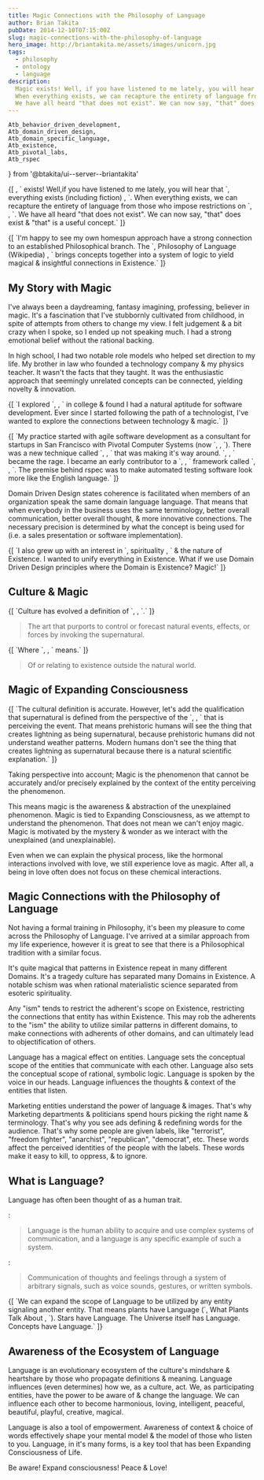 ```yaml
---
title: Magic Connections with the Philosophy of Language
author: Brian Takita
pubDate: 2014-12-10T07:15:00Z
slug: magic-connections-with-the-philosophy-of-language
hero_image: http://briantakita.me/assets/images/unicorn.jpg
tags:
  - philosophy
  - ontology
  - language
description:
  Magic exists! Well, if you have listened to me lately, you will hear that everything exists (including fiction).
  When everything exists, we can recapture the entirety of language from those who impose restrictions on Existence.
  We have all heard "that does not exist". We can now say, "that" does exist & "that" is a useful concept.
---
```

	Atb_behavior_driven_development,
	Atb_domain_driven_design,
	Atb_domain_specific_language,
	Atb_existence,
	Atb_pivotal_labs,
	Atb_rspec
} from '@btakita/ui--server--briantakita'

<p>
	{[
		<Atb innerText="Magic" href="https://github.com/btakita/philosophy/blob/master/src/magic.md"/>,
		` exists! Well,if you have listened to me lately, you will hear that `,
		<Atb href="https://github.com/btakita/philosophy/blob/master/src/exist.md">
			everything exists (including fiction)
		</Atb>,
		`. When everything exists, we can recapture the entirety of language from those who impose restrictions on `,
		<Atb_existence/>,
		`. We have all heard "that does not exist". We can now say, "that" does exist & "that" is a useful concept.`
	]}
</p>
<p>
	{[
		`I'm happy to see my own homespun approach have a strong connection to an established Philosophical branch. The `,
		<Atb href="http://en.wikipedia.org/wiki/Philosophy_of_language">
			Philosophy of Language (Wikipedia)
		</Atb>,
		` brings concepts together into a system of logic to yield magical & insightful connections in Existence.`
	]}
</p>

## My Story with Magic

I've always been a daydreaming, fantasy imagining, professing, believer in magic. It's a fascination that I've
stubbornly cultivated from childhood, in spite of attempts from others to change my view. I felt judgement & a bit
crazy when I spoke, so I ended up not speaking much. I had a strong emotional belief without the rational backing.

In high school, I had two notable role models who helped set direction to my life. My brother in law who founded a
technology company & my physics teacher. It wasn't the facts that they taught. It was the enthusiastic approach that
seemingly unrelated concepts can be connected, yielding novelty & innovation.
<p>
	{[
		`I explored `,
		<Atb innerText="Engineering Physics" href="http://en.wikipedia.org/wiki/Engineering_physics"></Atb>,
		` in college & found I had a natural aptitude for software development. Ever since I started following the path
		of a technologist, I've wanted to explore the connections between technology & magic.`
	]}
</p>
<p>
	{[
		`My practice started with agile software development as a consultant for startups in San Francisco with Pivotal
		Computer Systems (now `,
		<Atb_pivotal_labs/>,
		`). There was a new technique called `,
		<Atb_domain_driven_design/>,
		` that was making it's way around. `,
		<Atb_domain_specific_language innerText="Domain Specific Languages (DSLs)"/>,
		` became the rage. I became an early contributor to a `,
		<Atb_behavior_driven_development/>,
		` framework called `,
		<Atb_rspec/>,
		`. The premise behind rspec was to make automated testing software look more like the English language.`
	]}
</p>

Domain Driven Design states coherence is facilitated when members of an organization speak the same domain language
language. That means that when everybody in the business uses the same terminology, better overall communication,
better overall thought, & more innovative connections. The necessary precision is determined by what the concept is
being used for (i.e. a sales presentation or software implementation).
<p>
	{[
		`I also grew up with an interest in `,
		<Atb href="https://github.com/btakita/philosophy/blob/master/src/spirituality.md">
			spirituality
		</Atb>,
		` & the nature of Existence. I wanted to unify everything in Existence. What if we use Domain Driven Design
		principles where the Domain is Existence? Magic!`
	]}
</p>

## Culture & Magic
<p>
	{[
		`Culture has evolved a definition of `,
		<Atb innerText="Magic (thefreedictionary.com)" href="http://www.thefreedictionary.com/magic"></Atb>,
		`.`
	]}
</p>

> The art that purports to control or forecast natural events, effects, or forces by invoking the supernatural.
<p>
	{[
		`Where `,
		<Atb innerText="Supernatural (thefreedictionary.com)" href="http://www.thefreedictionary.com/supernatural"/>,
		` means.`
	]}
</p>

> Of or relating to existence outside the natural world.

## Magic of Expanding Consciousness
<p>
	{[
		`The cultural definition is accurate. However, let's add the qualification that supernatural is defined from the
		perspective of the `,
		<Atb innerText="entity" href="https://github.com/btakita/philosophy/blob/master/src/exist.md"></Atb>,
		` that is perceiving the event. That means prehistoric humans will see the thing that creates lightning as being
		supernatural, because prehistoric humans did not understand weather patterns. Modern humans don't see the thing
		that creates lightning as supernatural because there is a natural scientific explanation.`
	]}
</p>

Taking perspective into account; Magic is the phenomenon that cannot be accurately and/or precisely explained by the
context of the entity perceiving the phenomenon.

This means magic is the awareness & abstraction of the unexplained phenomenon. Magic is tied to Expanding
Consciousness, as we attempt to understand the phenomenon. That does not mean we can't enjoy magic. Magic is
motivated by the mystery & wonder as we interact with the unexplained (and unexplainable).

Even when we can explain the physical process, like the hormonal interactions involved with love, we still
experience love as magic. After all, a being in love often does not focus on these chemical interactions.

## Magic Connections with the Philosophy of Language

Not having a formal training in Philosophy, it's been my pleasure to come across the Philosophy of Language. I've
arrived at a similar approach from my life experience, however it is great to see that there is a Philosophical
tradition with a similar focus.

It's quite magical that patterns in Existence repeat in many different Domains. It's a tragedy culture has separated
many Domains in Existence. A notable schism was when rational materialistic science separated from esoteric
spirituality.

Any "ism" tends to restrict the adherent's scope on Existence, restricting the connections that entity has within
Existence. This may rob the adherents to the "ism" the ability to utilize similar patterns in different domains, to
make connections with adherents of other domains, and can ultimately lead to objectification of others.

Language has a magical effect on entities. Language sets the conceptual scope of the entities that communicate with
each other. Language also sets the conceptual scope of rational, symbolic logic. Language is spoken by the voice in
our heads. Language influences the thoughts & context of the entities that listen.

Marketing entities understand the power of language & images. That's why Marketing departments & politicians spend
hours picking the right name & terminology. That's why you see ads defining & redefining words for the audience.
That's why some people are given labels, like "terrorist", "freedom fighter", "anarchist", "republican", "democrat",
etc. These words affect the perceived identities of the people with the labels. These words make it easy to kill, to
oppress, & to ignore.

## What is Language?

Language has often been thought of as a human trait.

<Atb innerText="Language (Wikipedia)" href="http://en.wikipedia.org/wiki/Language"/>:

> Language is the human ability to acquire and use complex systems of communication, and a language is any specific
example of such a system.

<Atb innerText="Language (thefreedictionary.com)" href="http://thefreedictionary.com/language"></Atb>:

> Communication of thoughts and feelings through a system of arbitrary signals, such as voice sounds, gestures, or
> written symbols.
<p>
	{[
		`We can expand the scope of Language to be utilized by any entity signaling another entity. That means plants
		have Language (`,
		<Atb href="http://www.pbs.org/wnet/nature/what-plants-talk-about-video-full-episode/8243/">
			What Plants Talk About
		</Atb>,
		`). Stars have Language. The Universe itself has Language. Concepts have Language.`
	]}
</p>

## Awareness of the Ecosystem of Language

Language is an evolutionary ecosystem of the culture's mindshare & heartshare by those who propagate definitions &
meaning. Language influences (even determines) how we, as a culture, act. We, as participating entities, have the
power to be aware of & change the language. We can influence each other to become harmonious, loving, intelligent,
peaceful, beautiful, playful, creative, magical.

Language is also a tool of empowerment. Awareness of context & choice of words effectively shape your mental model &
the model of those who listen to you. Language, in it's many forms, is a key tool that has been Expanding
Consciousness of Life.

Be aware! Expand consciousness! Peace & Love!
